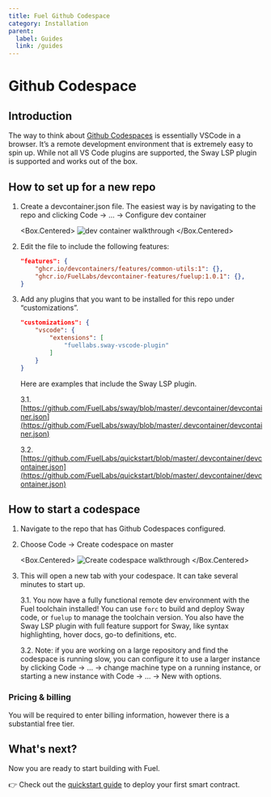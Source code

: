 ---
title: Fuel Github Codespace
category: Installation
parent:
  label: Guides
  link: /guides
---

# Github Codespace

## Introduction

The way to think about [Github Codespaces](https://github.com/features/codespaces) is essentially VSCode in a browser. It’s a remote development environment that is extremely easy to spin up. While not all VS Code plugins are supported, the Sway LSP plugin is supported and works out of the box.

## How to set up for a new repo

1. Create a devcontainer.json file. The easiest way is by navigating to the repo and clicking Code → … → Configure dev container

    <Box.Centered>
    ![dev container walkthrough](/images/dev-container.gif)
    </Box.Centered>

2. Edit the file to include the following features:

    ```json
    "features": {
        "ghcr.io/devcontainers/features/common-utils:1": {},
        "ghcr.io/FuelLabs/devcontainer-features/fuelup:1.0.1": {},
    }
    ```

3. Add any plugins that you want to be installed for this repo under “customizations”.

    ```json
    "customizations": {
        "vscode": {
            "extensions": [
                "fuellabs.sway-vscode-plugin"
            ]
        }
    }
    ```

    Here are examples that include the Sway LSP plugin.

    3.1. [https://github.com/FuelLabs/sway/blob/master/.devcontainer/devcontainer.json](https://github.com/FuelLabs/sway/blob/master/.devcontainer/devcontainer.json)

    3.2. [https://github.com/FuelLabs/quickstart/blob/master/.devcontainer/devcontainer.json](https://github.com/FuelLabs/quickstart/blob/master/.devcontainer/devcontainer.json)

## How to start a codespace

1. Navigate to the repo that has Github Codespaces configured.
2. Choose Code → Create codespace on master

    <Box.Centered>
    ![Create codespace walkthrough](/images/create-codespace.gif)
    </Box.Centered>

3. This will open a new tab with your codespace. It can take several minutes to start up.

    3.1.  You now have a fully functional remote dev environment with the Fuel toolchain installed! You can use `forc` to build and deploy Sway code, or `fuelup` to manage the toolchain version. You also have the Sway LSP plugin with full feature support for Sway, like syntax highlighting, hover docs, go-to definitions, etc.

    3.2. Note: if you are working on a large repository and find the codespace is running slow, you can configure it to use a larger instance by clicking Code → … → change machine type on a running instance, or starting a new instance with Code → … → New with options.

### Pricing & billing

You will be required to enter billing information, however there is a substantial free tier.

## What's next?

Now you are ready to start building with Fuel.

👉 Check out the [quickstart guide](/guides/quickstart) to deploy your first smart contract.

